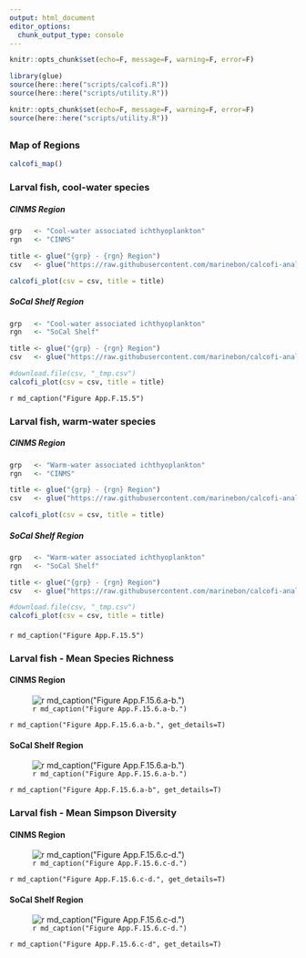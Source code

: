 ```yaml
---
output: html_document
editor_options: 
  chunk_output_type: console
---
```


```r
knitr::opts_chunk$set(echo=F, message=F, warning=F, error=F)

library(glue)
source(here::here("scripts/calcofi.R"))
source(here::here("scripts/utility.R"))
```

```r
knitr::opts_chunk$set(echo=F, message=F, warning=F, error=F)
source(here::here("scripts/utility.R"))
```
## {.tabset}

### Map of Regions

```r
calcofi_map()
```

### Larval fish, cool-water species {.active}

##### CINMS Region

```r
grp   <- "Cool-water associated ichthyoplankton"
rgn   <- "CINMS"

title <- glue("{grp} - {rgn} Region")
csv   <- glue("https://raw.githubusercontent.com/marinebon/calcofi-analysis/master/data/{grp}_{rgn}.csv")

calcofi_plot(csv = csv, title = title)
```

##### SoCal Shelf Region

```r
grp   <- "Cool-water associated ichthyoplankton"
rgn   <- "SoCal Shelf"

title <- glue("{grp} - {rgn} Region")
csv   <- glue("https://raw.githubusercontent.com/marinebon/calcofi-analysis/master/data/{grp}_{rgn}.csv")

#download.file(csv, "_tmp.csv")
calcofi_plot(csv = csv, title = title)
```

`r md_caption("Figure App.F.15.5")`

### Larval fish, warm-water species

##### CINMS Region

```r
grp   <- "Warm-water associated ichthyoplankton"
rgn   <- "CINMS"

title <- glue("{grp} - {rgn} Region")
csv   <- glue("https://raw.githubusercontent.com/marinebon/calcofi-analysis/master/data/{grp}_{rgn}.csv")

calcofi_plot(csv = csv, title = title)
```

##### SoCal Shelf Region

```r
grp   <- "Warm-water associated ichthyoplankton"
rgn   <- "SoCal Shelf"

title <- glue("{grp} - {rgn} Region")
csv   <- glue("https://raw.githubusercontent.com/marinebon/calcofi-analysis/master/data/{grp}_{rgn}.csv")

#download.file(csv, "_tmp.csv")
calcofi_plot(csv = csv, title = title)
```






####

`r md_caption("Figure App.F.15.5")`

### Larval fish - Mean Species Richness

#### CINMS Region

![`r md_caption("Figure App.F.15.6.a-b.")`](../img/cinms_cr/App.F.15.6.a.CalCOFI_diversity_richness-cinms.jpg)

`r md_caption("Figure App.F.15.6.a-b.", get_details=T)`


#### SoCal Shelf Region

![`r md_caption("Figure App.F.15.6.a-b.")`](../img/cinms_cr/App.F.15.6.b.CalCOFI_diversity_richness-socal.jpg)

`r md_caption("Figure App.F.15.6.a-b", get_details=T)`

### Larval fish - Mean Simpson Diversity

#### CINMS Region

![`r md_caption("Figure App.F.15.6.c-d.")`](../img/cinms_cr/App.F.15.6.c.CalCOFI_diversity_diversity-cinms.jpg)

`r md_caption("Figure App.F.15.6.c-d.", get_details=T)`

#### SoCal Shelf Region

![`r md_caption("Figure App.F.15.6.c-d.")`](../img/cinms_cr/App.F.15.6.d.CalCOFI_diversity_diversity-socal.jpg)

`r md_caption("Figure App.F.15.6.c-d", get_details=T)`
